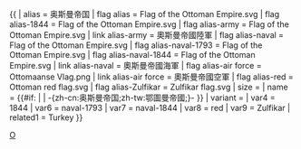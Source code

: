 {{ {{{1<noinclude>|country showdata</noinclude>}}}
| alias = 奥斯曼帝国
| flag alias = Flag of the Ottoman Empire.svg
| flag alias-1844 = Flag of the Ottoman Empire.svg
| flag alias-army = Flag of the Ottoman Empire.svg
| link alias-army = 奧斯曼帝國陸軍
| flag alias-naval = Flag of the Ottoman Empire.svg
| flag alias-naval-1793 = Flag of the Ottoman Empire.svg
| flag alias-naval-1844 = Flag of the Ottoman Empire.svg
| link alias-naval = 奧斯曼帝國海軍
| flag alias-air force = Ottomaanse Vlag.png
| link alias-air force = 奧斯曼帝國空軍
| flag alias-red = Ottoman red flag.svg
| flag alias-Zulfikar = Zulfikar flag.svg
| size = {{{size|}}}
| name = {{#if: {{{name|}}} | {{{name|}}} | -{zh-cn:奥斯曼帝国;zh-tw:鄂圖曼帝國;}- }}
| variant = {{{variant|}}}
<noinclude>
| var4 = 1844
| var6 = naval-1793
| var7 = naval-1844
| var8 = red
| var9 = Zulfikar
| related1 = Turkey
</noinclude>
}}<noinclude>
[[Category:已不存在國家資料模板|O]]
</noinclude>